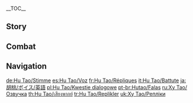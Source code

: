 {{CharacterTabs}}
{{LanguageTabs}}
__TOC__
==Story==
{{VO/Story

|character           = Hu Tao

|vo_01_01_title      = Hello
|vo_01_01_file       = VO_{language}{character} Hello.ogg
|vo_01_01_tx         = Yoh, now why might you be looking for me, hm? Oh, you didn't know? I'm the 77th Director of the [[Wangsheng Funeral Parlor]], Hu Tao. Though by the looks of you... Radiant glow, healthy posture... Yes, you're definitely here for something other than that which falls within my regular line of work, aren't you?
|vo_01_01_actualtx   = Yoh, now '''just''' why might you be looking for me, hm? Oh, you didn't know? I'm the 77th Director of the Wangsheng Funeral Parlor, Hu Tao. Though by the looks of you... Radiant glow, healthy posture... Yes, you're definitely here for something other than that which falls within my regular line of work, aren't you?

|vo_02_01_title      = Chat: Wangsheng Funeral Parlor
|vo_02_01_file       = VO_{language}{character} Chat - Wangsheng Funeral Parlor.ogg
|vo_02_01_tx         = Wanna come over for tea?
|vo_02_02_title      = Chat: Customers
|vo_02_02_file       = VO_{language}{character} Chat - Customers.ogg
|vo_02_02_tx         = One client, two clients, three clients!
|vo_02_03_title      = Chat: Taking a Break
|vo_02_03_file       = VO_{language}{character} Chat - Taking a Break.ogg
|vo_02_03_tx         = When the sun's out, bathe in sunlight. But when the moon's out, bathe in moonlight~

<!-- Weather -->
|vo_03_01_title      = When It Rains
|vo_03_01_file       = VO_{language}{character} When It Rains.ogg
|vo_03_01_tx         = *sigh* What a bummer...
|vo_03_02_title      = When Thunder Strikes
|vo_03_02_file       = VO_{language}{character} When Thunder Strikes.ogg
|vo_03_02_tx         = Lightning! Let's bolt!
|vo_03_03_title      = When It Snows
|vo_03_03_file       = VO_{language}{character} When It Snows.ogg
|vo_03_03_tx         = Snow!
|vo_03_04_title      = When It's Windy
|vo_03_04_file       = VO_{language}{character} When It's Windy.ogg
|vo_03_04_tx         = Ahhhh~ What a nice breeze~
|vo_03_05_title      = When the Wind Is Blowing
|vo_03_05_file       = VO_{language}{character} When the Wind Is Blowing.ogg
|vo_03_05_tx         = My hat's gonna get blown away!

|vo_04_01_title      = Good Morning
|vo_04_01_file       = VO_{language}{character} Good Morning.ogg
|vo_04_01_tx         = Well are those who rise in the early morn, while those late to bed I shall forewarn~
|vo_04_02_title      = Good Afternoon
|vo_04_02_file       = VO_{language}{character} Good Afternoon.ogg
|vo_04_02_tx         = Yo! Afternoon! Had lunch?
|vo_04_03_title      = Good Evening
|vo_04_03_file       = VO_{language}{character} Good Evening.ogg
|vo_04_03_tx         = Hee-hee, moon's out, and so am I!
|vo_04_04_title      = Good Night
|vo_04_04_file       = VO_{language}{character} Good Night.ogg
|vo_04_04_tx         = Oh, you sleepy? Get some rest, I'm gonna take a walk by myself...

|vo_05_01_title      = About {name}: Name
|vo_05_01_file       = VO_{language}{character} About {character} - Name.ogg
|vo_05_01_tx         = Hu as in "Who put me in this coffin?" and Tao as in "I can't {{Not a Typo|geT OUt}}!" Hehe... No, not funny?
|vo_05_02_title      = About {name}: Favorite Tricks
|vo_05_02_file       = VO_{language}{character} About {character} - Favorite Tricks.ogg
|vo_05_02_tx         = Lemme show you some fire tricks. First... Fire! And then... Whoosh! Fire butterfly! Be free!

|vo_06_01_title      = About Us: Curiosity
|vo_06_01_file       = VO_{language}{character} About Us - Curiosity.ogg
|vo_06_01_tx         = You've been all over, so you must've seen a lot. When you've got the time, tell me your story, yea?
|vo_06_02_title      = About Us: Night
|vo_06_02_friendship = 6
|vo_06_02_file       = VO_{language}{character} About Us - Night.ogg
|vo_06_02_tx         = Run around all you like during the day, but you should be careful during the night. When I'm not around, best keep your wits about you.
|vo_06_03_title      = About Us: Helper
|vo_06_03_friendship = 6
|vo_06_03_file       = VO_{language}{character} About Us - Helper.ogg
|vo_06_03_tx         = Need a hand, need a hand? I'm here! If you need some assistance, I'm here to give it my all to the very end!
|vo_06_04_title      = About Us: Battle
|vo_06_04_friendship = 6
|vo_06_04_file       = VO_{language}{character} About Us - Battle.ogg
|vo_06_04_tx         = Fighting's a pain. For me, it's not an objective so much as a means to an end. Using the means to reach the end, to fight for that which I will not compromise on &mdash; it's in this way that you and I are the same.

|vo_07_01_title      = About the [[Vision]]
|vo_07_01_friendship = 4
|vo_07_01_file       = VO_{language}{character} About the Vision.ogg
|vo_07_01_tx         = Vision... Vision...? Oh, this thing? Yeah, whatever...
|vo_07_02_title      = Something to Share
|vo_07_02_file       = VO_{language}{character} Something to Share.ogg
|vo_07_02_tx         = We are entrusted by the people to loyally see out their wishes. Wangsheng Funeral Parlor is special, in that it carries a dual responsibility, to those both of this realm, and the next.
|vo_07_03_title      = Interesting Things
|vo_07_03_file       = VO_{language}{character} Interesting Things.ogg
|vo_07_03_tx         = Some plants only grow in gloomier spots with ample moonlight. You ever seen any? Oh, no? Well, I'll have to show you next time.

|vo_08_01_title      = About [[Zhongli]]
|vo_08_01_friendship = 4
|vo_08_01_file       = VO_{language}{character} About Zhongli.ogg
|vo_08_01_tx         = Zhongli looks young, but his personality is a bit dusty. Knows everything, but doesn't fret over anything. Hmm... Couldn't be that he's a...Hehe, forget it, whatever.
|vo_08_01_mention    = Zhongli
|vo_08_02_title      = About [[Qiqi]]
|vo_08_02_friendship = 4
|vo_08_02_file       = VO_{language}{character} About Qiqi.ogg
|vo_08_02_mention    = Qiqi
|vo_08_02_tx         = Have you seen Qiqi? Tell me where she is, quickly. I need to go seal her away, hee-hee!
|vo_08_03_title      = About [[Baizhu]]
|vo_08_03_friendship = 4
|vo_08_03_file       = VO_{language}{character} About Baizhu.ogg
|vo_08_03_tx         = Baizhu? Ugh, that guy...
|vo_08_03_mention    = Baizhu
|vo_08_04_title      = About [[Ningguang]]
|vo_08_04_friendship = 4
|vo_08_04_file       = VO_{language}{character} About Ningguang.ogg
|vo_08_04_tx         = Tianquan Ningguang... Well-off, a radiant gaze, exquisite face, in the know and capable of anything!
|vo_08_04_mention    = Ningguang
|vo_08_05_title      = About [[Beidou]]
|vo_08_05_friendship = 4
|vo_08_05_file       = VO_{language}{character} About Beidou.ogg
|vo_08_05_tx         = Beidou is well-known in [[Liyue]]. She doesn't know me, but that's cool, me just knowing about her is enough. Aw man... I really do wanna make friends with her.
|vo_08_05_mention    = Beidou
|vo_08_06_title      = About [[Xingqiu]]
|vo_08_06_friendship = 4
|vo_08_06_file       = VO_{language}{character} About Xingqiu.ogg
|vo_08_06_tx         = I hear master Xingqiu is writing a book? Standard novella, or a ghost story? I think I should go tell him about all the things I run into &mdash; that'd make for a really good read!
|vo_08_06_mention    = Xingqiu
|vo_08_07_title      = About [[Chongyun]]
|vo_08_07_friendship = 4
|vo_08_07_file       = VO_{language}{character} About Chongyun.ogg
|vo_08_07_tx         = All yang and no yin? Who knew such people existed in this world.
|vo_08_07_actualtx   = Positive energies in unity between yin and yang... Who knew such people existed in this world.
|vo_08_07_mention    = Chongyun
|vo_08_08_title      = About [[Xiao]]
|vo_08_08_friendship = 4
|vo_08_08_file       = VO_{language}{character} About Xiao.ogg
|vo_08_08_tx         = What would I know of the [[adepti]]? Ai-yai-yai, that kind of stuff is top-secret! Don't come asking me about it!
|vo_08_08_mention    = Xiao
|vo_08_09_title      = About [[Keqing]]
|vo_08_09_friendship = 4
|vo_08_09_file       = VO_{language}{character} About Keqing.ogg
|vo_08_09_tx         = The Yuheng, Keqing... she's quite hard to talk to. She's so uptight, hehe... Really makes me wanna mess with her. She wouldn't knock me in the head with her sword though, right? Or would she...?
|vo_08_09_mention    = Keqing
|vo_08_10_title      = About [[Xiangling]]
|vo_08_10_friendship = 4
|vo_08_10_file       = VO_{language}{character} About Xiangling.ogg
|vo_08_10_tx         = Xiangling's a riot! Only a little "boo" and she jumps, she's so easy to scare! Being in the industry that I am, I just love these kinds of people the most. Gotta keep it in check though, in case [[Guoba]] ends up toasting me instead.
|vo_08_10_mention    = Xiangling,Guoba
|vo_08_11_title      = About [[Yun Jin]]
|vo_08_11_friendship = 4
|vo_08_11_file       = VO_{language}{character} About Yun Jin.ogg
|vo_08_11_tx         = Yun Jin always appears so graceful on formal occassions, but you'd be surprised how friendly she is in private! I made a bet with her once, and the loser had to sing lyrics of the winner's choice in their own singing style. My my, I wish you could have heard her operatic version of the Hilitune!
|vo_08_11_mention    = Yun Jin
|vo_08_12_title      = About [[Shenhe]]
|vo_08_12_friendship = 4
|vo_08_12_file       = VO_{language}{character} About Shenhe.ogg
|vo_08_12_tx         = She is quite the fascinating individual, completely different from anyone else I've encountered. Do you think if I started eating divine herbs and drinking the dew of the mountains every single day, I'd be able to look as pure and pristine as she does?
|vo_08_12_mention    = Shenhe
|vo_08_13_title      = About [[Lan Yan]]
|vo_08_13_friendship = 4
|vo_08_13_tx         = Lan Yan, you say? She's a lot stronger than  she looks. She claims to only know a few of the Qimen arts, but she can get rid of dangerous things like fetor and illnesses! Aiya, there's only one problem... Removing all the bad stuff and making everyone all fit and strong isn't exactly good for the funeral business!
|vo_08_13_mention    = Lan Yan

|vo_09_01_title      = More About {name}: I
|vo_09_01_file       = VO_{language}{character} More About {character} - 01.ogg
|vo_09_01_tx         = ♪Silly-churl, billy-churl, silly-billy [[hilichurl]]. Frilly-churl, willy-churl, frilly-willy hilichurl♪ Ah, hehe...
|vo_09_02_title      = More About {name}: II
|vo_09_02_friendship = 3
|vo_09_02_file       = VO_{language}{character} More About {character} - 02.ogg
|vo_09_02_tx         = Versemonger of the darkest alleys &mdash; that's me!
|vo_09_03_title      = More About {name}: III
|vo_09_03_friendship = 4
|vo_09_03_file       = VO_{language}{character} More About {character} - 03.ogg
|vo_09_03_tx         = If you ask me, there's nothing hard or scary about working at Wangsheng Funeral Parlor, it's just a pain is all. It's a shame &mdash; others see us going out to work at night and just don't understand &mdash; and that's what scares them. *sigh* You all just don't understand!
|vo_09_04_title      = More About {name}: IV
|vo_09_04_friendship = 5
|vo_09_04_file       = VO_{language}{character} More About {character} - 04.ogg
|vo_09_04_tx         = I'm Wangsheng Funeral Parlor's 77th Funeral Director, [[Old Hu|my grandfather]] was the 75th. First thing I took over was funeral affairs. Haha, surprising huh? And just like that, it's already been a few years... Time really does go by so quickly.
|vo_09_04_mention    = Old Hu
|vo_09_05_title      = More About {name}: V
|vo_09_05_friendship = 6
|vo_09_05_file       = VO_{language}{character} More About {character} - 05.ogg
|vo_09_05_tx         = Balance must be maintained, and yet destinies remain variable. Death has its own rules, and yet is still hard to predict. Remember &mdash; no matter where, no matter when, no matter what the reason &mdash; one should never poke fun at death. Only once you know and respect death can you truly understand the value of life.

|vo_10_01_title      = {name}'s Hobbies
|vo_10_01_file       = VO_{language}{character} Hobbies.ogg
|vo_10_01_tx         = A bright moon aloft amid the vast, clear skies... Moments like these are just perfect for writing poetry.
|vo_10_02_title      = {name}'s Troubles
|vo_10_02_file       = VO_{language}{character} Troubles.ogg
|vo_10_02_tx         = *sigh* I gotta find something fun to do... Sitting around doing nothing is a fate worse than death.
|vo_10_03_title      = Favorite Food
|vo_10_03_file       = VO_{language}{character} Favorite Food.ogg
|vo_10_03_tx         = ♪La~la~la~ Steamed fish with a side of prawn dumplings~
|vo_10_04_title      = Least Favorite Food
|vo_10_04_file       = VO_{language}{character} Least Favorite Food.ogg
|vo_10_04_tx         = [[Qingxin]] [[Slime Condensate]]... Bleugh... Surely this is Xiangling getting payback...
|vo_10_04_mention    = Xiangling

|vo_11_01_title      = Receiving a Gift: I
|vo_11_01_file       = VO_{language}{character} Receiving a Gift - 01.ogg
|vo_11_01_tx         = Splendid, splendid! Now, allow me to compose a poem in loving memory of this dish.
|vo_11_02_title      = Receiving a Gift: II
|vo_11_02_file       = VO_{language}{character} Receiving a Gift - 02.ogg
|vo_11_02_tx         = Sure you don't want my help? C'mon, it's a great deal: cook twice the amount in the same time!
|vo_11_03_title      = Receiving a Gift: III
|vo_11_03_file       = VO_{language}{character} Receiving a Gift - 03.ogg
|vo_11_03_tx         = Ugh, I declare this dish dead, rest in peace.

|vo_12_01_title      = Birthday
|vo_12_01_file       = VO_{language}{character} Birthday.ogg
|vo_12_01_tx         = Tonight the stars are dazzling and the moon majestic, it must be a special day... But just what day could it be... Haha, I know, I know! It's your birthday! It really is a great day.

|vo_13_01_title      = Feelings About Ascension: Intro
|vo_13_01_ascension  = 1
|vo_13_01_file       = VO_{language}{character} Feelings About Ascension - 01.ogg
|vo_13_01_tx         = O-ya? O-ya-ya-ya?
|vo_13_02_title      = Feelings About Ascension: Building Up
|vo_13_02_ascension  = 2
|vo_13_02_file       = VO_{language}{character} Feelings About Ascension - 02.ogg
|vo_13_02_tx         = Yeah, this is good, thanks!
|vo_13_03_title      = Feelings About Ascension: Climax
|vo_13_03_ascension  = 4
|vo_13_03_file       = VO_{language}{character} Feelings About Ascension - 03.ogg
|vo_13_03_tx         = I never imagined that I, Hu Tao, could ever be like this. Energy like a rushing torrent, a heart soaring like a gliding eagle! I feel great!
|vo_13_04_title      = Feelings About Ascension: Conclusion
|vo_13_04_ascension  = 6
|vo_13_04_file       = VO_{language}{character} Feelings About Ascension - 04.ogg
|vo_13_04_tx         = If I reach my full physical potential, then the next test is of the heart. It's largely thanks to you that I've been able to step foot into this uncharted territory. It is here that heart and soul are as one like clouds. Death is a constant for all among the multitudes that sit beneath the heavens.
}}

==Combat==
{{Combat VO
|character           = Hu Tao

|skill_1_tx          = Huh!
|skill_2_tx          = Chi!
|skill_3_tx          = Suh!

|burst_1_tx          = Time to go!
|burst_2_tx          = Cross over!
|burst_3_tx          = Pyre, pyre, pants on fire!

|sprint-s_1_tx       = Huyoh!
|sprint-s_2_tx       = Go~
|sprint-s_3_tx       = Hyu~

|glider_1_tx         = With the wind~
|glider_2_file       = Deploying Wind Glider 02,Deploying Wind Glider 03

|chest_1_tx          = Jackpot!
|chest_2_tx          = Oh, what a cute treasure coffin!
|chest_3_tx          = If we bury it, maybe it'll spring back to life!

|low-hp_1_tx         = Ayaya!
|low-hp_2_tx         = Eeeeeee!
|low-hp_3_tx         = This isn't good!

|ally-low-hp_1_tx    = Take it easy!
|ally-low-hp_2_tx    = Lemme have a go!

|fallen_1_tx         = Is it... my time?
|fallen_2_tx         = I'll remember that...
|fallen_3_tx         = Argh...

|hit-l_1_file        = Light Hit Taken 01,Light Hit Taken 02,Light Hit Taken 03,Light Hit Taken 04,Light Hit Taken 05,Light Hit Taken 06

|hit-h_1_file        = Heavy Hit Taken 02
|hit-h_1_tx          = Quit it!
|hit-h_2_file        = Heavy Hit Taken 01,Heavy Hit Taken 03,Heavy Hit Taken 04,Heavy Hit Taken 05,Heavy Hit Taken 06

|join_1_tx           = Oh? Is it time for me to join you?
|join_2_tx           = Good eye!
|join_3_tx           = Send one, send 'em all!

|idle_1_actual_tx    = ♪Silly-churl, billy-churl, silly-billy [[hilichurl]]... Woooh~
|idle_2_actual_tx    = Ah? ... *chuckles* Toodle-oo!

|atk-l_1_file        = Light Attack 01,Light Attack 02,Light Attack 03,Light Attack 04,Light Attack 05,Light Attack 06,Light Attack 07,Light Attack 08

|atk-m_1_file        = Mid Attack 01,Mid Attack 02,Mid Attack 03

|atk-h_1_file        = Heavy Attack 01,Heavy Attack 02,Heavy Attack 03

|climb_1_file        = Climbing 01,Climbing 02,Climbing 03,Climbing 04,Climbing 05

|climb-b_1_file      = Climbing Breath 01,Climbing Breath 02,Climbing Breath 03

|jump_1_file         = Jumping 01,Jumping 02,Jumping 03,Jumping 04,Jumping 05
}}
<!--
==References==
{{Reflist}}-->

==Navigation==
{{Character Navbox|VO}}

[[de:Hu Tao/Stimme]]
[[es:Hu Tao/Voz]]
[[fr:Hu Tao/Répliques]]
[[it:Hu Tao/Battute]]
[[ja:胡桃/ボイス/英語]]
[[pl:Hu Tao/Kwestie dialogowe]]
[[pt-br:Hutao/Falas]]
[[ru:Ху Тао/Озвучка]]
[[th:Hu Tao/เสียงพากย์]]
[[tr:Hu Tao/Replikler]]
[[uk:Ху Тао/Репліки]]